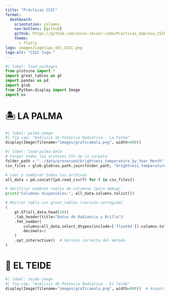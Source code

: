 ---
title: "Prácticas CSIC"
format: 
  dashboard:
    orientation: columns
    nav-buttons: [github]
    github: https://github.com/Jesus-Javier-code/Practicas_Empresa_CSIC.git
    theme:
      - flatly
logo: images/Logotipo_del_CSIC.png
logo-alt: "CSIC logo."
---

```{python}
#| label: load-packages
from plotnine import *
import great_tables as gt
import pandas as pd
import glob
from IPython.display import Image
import os
```
# 🏝️ LA PALMA
```{python}
#| label: palma-image
#| fig-cap: "Análisis de Potencia Radiativa - La Palma"
display(Image(filename="images/graficamala.png", width=800))
```
```{python}
#| label: load-palma-data
# Cargar todos los archivos CSV de la carpeta
folder_path = "../data/processed/brightness_temperature_by_Year_Month"
csv_files = glob.glob(os.path.join(folder_path, "brightness_temperature_radiance_*.csv"))

# Leer y combinar todos los archivos
all_data = pd.concat([pd.read_csv(f) for f in csv_files])

# Verificar nombres reales de columnas (para debug)
print("Columnas disponibles:", all_data.columns.tolist())

# Mostrar tabla con great_tables (versión corregida)
(
    gt.GT(all_data.head(20))
    .tab_header(title="Datos de Radiancia y Brillo")
    .fmt_number(
        columns=all_data.select_dtypes(include=['float64']).columns.tolist(), 
        decimals=2
    )
    .opt_interactive()  # Versión correcta del método
)
```

# 🌋 EL TEIDE
```{python}
#| label: teide-image
#| fig-cap: "Análisis de Potencia Radiativa - El Teide"
display(Image(filename="images/graficamala.png", width=800))  # Asegúrate de tener esta imagen
```
